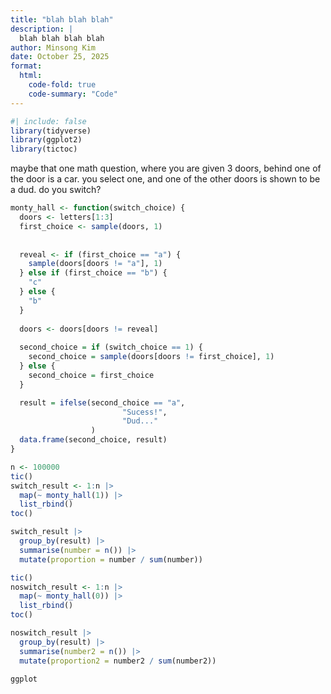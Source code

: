 ```yaml
---
title: "blah blah blah"
description: |
  blah blah blah blah
author: Minsong Kim
date: October 25, 2025
format: 
  html:
    code-fold: true
    code-summary: "Code"
---
```


```r
#| include: false
library(tidyverse)
library(ggplot2)
library(tictoc)
```

maybe that one math question, where you are given 3 doors, behind one of the door is a car. you select one, and one of the other doors is shown to be a dud. do you switch?

```r
monty_hall <- function(switch_choice) {
  doors <- letters[1:3] 
  first_choice <- sample(doors, 1)
  
  
  reveal <- if (first_choice == "a") {
    sample(doors[doors != "a"], 1)
  } else if (first_choice == "b") {
    "c"
  } else {
    "b"
  }
  
  doors <- doors[doors != reveal]
  
  second_choice = if (switch_choice == 1) {
    second_choice = sample(doors[doors != first_choice], 1)
  } else {
    second_choice = first_choice
  }

  result = ifelse(second_choice == "a",
                         "Sucess!",
                         "Dud..."
                  )
  data.frame(second_choice, result)
}

n <- 100000
tic()
switch_result <- 1:n |>
  map(~ monty_hall(1)) |>
  list_rbind()
toc()

switch_result |>
  group_by(result) |>
  summarise(number = n()) |>
  mutate(proportion = number / sum(number))

tic()
noswitch_result <- 1:n |>
  map(~ monty_hall(0)) |>
  list_rbind()
toc()

noswitch_result |>
  group_by(result) |>
  summarise(number2 = n()) |>
  mutate(proportion2 = number2 / sum(number2))
```

```r


ggplot
```
